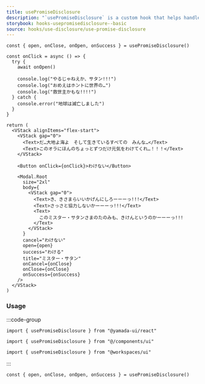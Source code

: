 ```yaml
---
title: usePromiseDisclosure
description: "`usePromiseDisclosure` is a custom hook that helps handle common open/close or toggle scenarios with promises. It can be used to control components such as `Modal`, `Dialog`, `Drawer`, etc."
storybook: hooks-usepromisedisclosure--basic
source: hooks/use-disclosure/use-promise-disclosure
---
```


```tsx preview functional client
const { open, onClose, onOpen, onSuccess } = usePromiseDisclosure()

const onClick = async () => {
  try {
    await onOpen()

    console.log("やるじゃねえか、サタン!!!")
    console.log("おめえはホントに世界の…")
    console.log("救世主かもな!!!!")
  } catch {
    console.error("地球は滅亡しました")
  }
}

return (
  <VStack alignItems="flex-start">
    <VStack gap="0">
      <Text>だ…大地よ海よ　そして生きているすべての　みんな…</Text>
      <Text>このオラにほんのちょっとずつだけ元気をわけてくれ…！！！</Text>
    </VStack>

    <Button onClick={onClick}>わけない</Button>

    <Modal.Root
      size="2xl"
      body={
        <VStack gap="0">
          <Text>き、きさまらいいかげんにしろーーーっ!!!</Text>
          <Text>さっさと協力しないかーーーっ!!!</Text>
          <Text>
            このミスター・サタンさまのたのみも、きけんというのかーーーっ!!!
          </Text>
        </VStack>
      }
      cancel="わけない"
      open={open}
      success="わける"
      title="ミスター・サタン"
      onCancel={onClose}
      onClose={onClose}
      onSuccess={onSuccess}
    />
  </VStack>
)
```

### Usage

:::code-group

```tsx [package]
import { usePromiseDisclosure } from "@yamada-ui/react"
```

```tsx [alias]
import { usePromiseDisclosure } from "@/components/ui"
```

```tsx [monorepo]
import { usePromiseDisclosure } from "@workspaces/ui"
```

:::

```tsx
const { open, onClose, onOpen, onSuccess } = usePromiseDisclosure()
```
